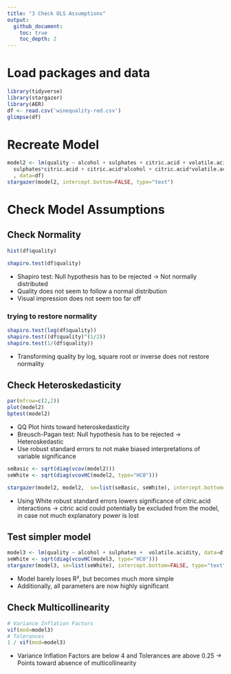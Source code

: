 ```yaml
---
title: "3 Check OLS Assumptions"
output:
  github_document:
    toc: true
    toc_depth: 2
---
```


# Load packages and data
```r
library(tidyverse)
library(stargazer)
library(AER)
df <- read.csv('winequality-red.csv')
glimpse(df)
```

# Recreate Model
```r
model2 <- lm(quality ~ alcohol + sulphates + citric.acid + volatile.acidity + 
  sulphates*citric.acid + citric.acid*alcohol + citric.acid*volatile.acidity
  , data=df)
stargazer(model2, intercept.bottom=FALSE, type="text")
```


# Check Model Assumptions
## Check Normality
```r
hist(df$quality)

shapiro.test(df$quality)
```

- Shapiro test: Null hypothesis has to be rejected -> Not normally distributed
- Quality does not seem to follow a normal distribution
- Visual impression does not seem too far off

### trying to restore normality
```r
shapiro.test(log(df$quality))
shapiro.test((df$quality)^(1/2))
shapiro.test(1/(df$quality))
```

- Transforming quality by log, square root or inverse does not restore normality

## Check Heteroskedasticity
```r
par(mfrow=c(2,2))
plot(model2)
bptest(model2)
```

- QQ Plot hints toward heteroskedasticity
- Breusch-Pagan test: Null hypothesis has to be rejected -> Heteroskedastic
- Use robust standard errors to not make biased interpretations of variable significance

```r
seBasic <- sqrt(diag(vcov(model2)))
seWhite <- sqrt(diag(vcovHC(model2, type="HC0")))

stargazer(model2, model2,  se=list(seBasic, seWhite), intercept.bottom=FALSE, type="text")
```

- Using White robust standard errors lowers significance of citric.acid interactions -> citric acid could potentially be excluded from the model, in case not much explanatory power is lost


## Test simpler model
```r
model3 <- lm(quality ~ alcohol + sulphates +  volatile.acidity, data=df)
seWhite <- sqrt(diag(vcovHC(model3, type="HC0")))
stargazer(model3, se=list(seWhite), intercept.bottom=FALSE, type="text")
```

- Model barely loses R², but becomes much more simple
- Additionally, all parameters are now highly significant

## Check Multicollinearity
```r
# Variance Inflation Factors
vif(mod=model3)
# Tolerances
1 / vif(mod=model3)
```

- Variance Inflation Factors are below 4 and Tolerances are above 0.25 -> Points toward absence of multicollinearity
